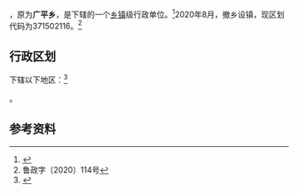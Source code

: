 {{中国乡级行政区|37/15/02/202/000}}

'''{{PAGENAMEBASE}}'''，原为'''广平乡'''，是{{PRC admin/fullname|37/15/02/202/000|3}}下辖的一个[[乡镇|乡镇]]级行政单位。<ref>{{PRC admin/ref sgc|{{PRC admin/parent|37/15/02/202/000}}}}</ref>2020年8月，撤乡设镇，现区划代码为371502116。<ref>鲁政字〔2020〕114号</ref>

== 行政区划 ==

{{PAGENAMEBASE}}下辖以下地区：<ref>{{PRC admin/ref sgc|37/15/02/202/000}}</ref>

{{PRC admin/children|37/15/02/202/000}}。

== 参考资料 ==

{{reflist}}

{{PRC admin/navcat|37/15/02/202/000}}